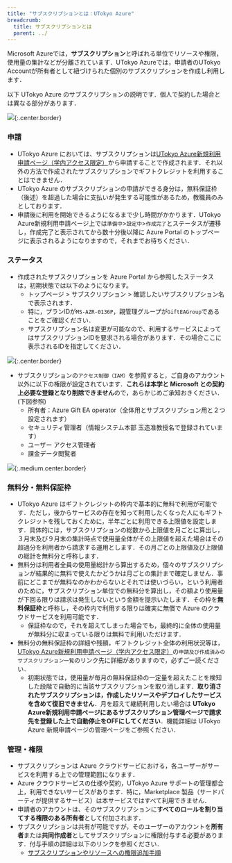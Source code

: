 ```yaml
---
title: "サブスクリプションとは：UTokyo Azure"
breadcrumb:
  title: サブスクリプションとは
  parent: ../
---
```



Microsoft Azureでは，**サブスクリプション**と呼ばれる単位でリソースや権限，使用量の集計などが分離されています．UTokyo Azureでは，申請者のUTokyo Accountが所有者として紐づけられた個別のサブスクリプションを作成し利用します．

<div class="box">
以下 UTokyo Azure のサブスクリプションの説明です．個人で契約した場合とは異なる部分があります．
</div>

![](img/02_subscription.png){:.center.border}


### 申請
- UTokyo Azure においては、サブスクリプションは[UTokyo Azure新規利用申請ページ（学内アクセス限定）](http://azure.itc.u-tokyo.ac.jp/)から申請することで作成されます．それ以外の方法で作成されたサブスクリプションでギフトクレジットを利用することはできません．
- UTokyo Azure のサブスクリプションの申請ができる身分は，無料保証枠（後述）を超過した場合に支払いが発生する可能性があるため，教職員のみとしております．
- 申請後に利用を開始できるようになるまで少し時間がかかります．UTokyo Azure新規利用申請ページ上では`準備中`>`設定中`>`作成完了`とステータスが遷移し，作成完了と表示されてから数十分後以降に Azure Portal のトップページに表示されるようになりますので，それまでお待ちください．


### ステータス
- 作成されたサブスクリプションを Azure Portal から参照したステータスは，初期状態では以下のようになります。
  - トップページ > サブスクリプション > 確認したいサブスクリプション名 で表示されます．
  - 特に，プランIDが`MS-AZR-0136P`，親管理グループが`GiftEAGroup`であることをご確認ください．
  - サブスクリプション名は変更が可能なので、利用するサービスによってはサブスクリプションIDを要求される場合があります．その場合ここに表示されるIDを指定してください．

![](img/01_subscriptionid.png){:.center.border}


- サブスクリプションの`アクセス制御（IAM）`を参照すると，ご自身のアカウント以外に以下の権限が設定されています．**これらは本学と Microsoft との契約上必要な登録となり削除できません**ので，あらかじめご承知おきください．(下図参照)
  - 所有者：Azure Gift EA operator（全体用とサブスクリプション用と２つ設定されます）
  - セキュリティ管理者（情報システム本部 玉造准教授名で登録されています）
  - ユーザー アクセス管理者
  - 課金データ閲覧者

![](img/03_subscriptioniam.png){:.medium.center.border}


### 無料分・無料保証枠
- UTokyo Azure はギフトクレジットの枠内で基本的に無料で利用が可能です．ただし，後からサービスの存在を知って利用したくなった人にもギフトクレジットを残しておくために，半年ごとに利用できる上限値を設定します．具体的には，サブスクリプションの総数から上限値を月ごとに算出し，３月末及び９月末の集計時点で使用量全体がその上限値を超えた場合はその超過分を利用者から請求する運用とします．その月ごとの上限値及び上限値の総計を無料分と呼称します．
- 無料分は利用者全員の使用量総計から算出するため，個々のサブスクリプションが結果的に無料で使えたかどうかは月ごとの集計まで確定しません．事前にどこまでが無料なのかわからないとそれでは使いづらい，という利用者のために，サブスクリプション単位での無料分を算出し，その額より使用量が下回る限りは請求は発生しないという金額を提示いたします．その枠を**無料保証枠**と呼称し，その枠内で利用する限りは確実に無償で Azure のクラウドサービスを利用可能です．
  - 保証枠なので，それを超えてしまった場合でも，最終的に全体の使用量が無料分に収まっている限りは無料で利用いただけます．
- 無料分の無料保証枠の詳細や残額，ギフトクレジット全体の利用状況等は，[UTokyo Azure新規利用申請ページ（学内アクセス限定）](http://azure.itc.u-tokyo.ac.jp/)の`申請及び作成済みのサブスクリプション一覧`のリンク先に詳細がありますので，必ずご一読ください．
  - 初期状態では，使用量が毎月の無料保証枠の一定量を超えたことを検知した段階で自動的に当該サブスクリプションを取り消します．**取り消されたサブスクリプションは，作成したリソースやデプロイしたサービスを含めて復旧できません**．月を超えて継続利用したい場合は **UTokyo Azure新規利用申請ページにあるサブスクリプション管理ページで請求先を登録した上で自動停止をOFFにしてください**．機能詳細は UTokyo Azure 新規申請ページの管理ページをご参照ください．

### 管理・権限
- サブスクリプションは Azure クラウドサービにおける，各ユーザーがサービスを利用する上での管理範囲になります．
- Azure クラウドサービスの仕様や契約，UTokyo Azure サポートの管理都合上，利用できないサービスがあります．特に，Marketplace 製品（サードパーティが提供するサービス）は本サービスではすべて利用できません．
- 申請者のアカウントは、そのサブスクリプションに**すべてのロールを割り当てする権限のある所有者**として付加されます．
- サブスクリプションは共有が可能ですが，そのユーザーのアカウントを**所有者**または**共同作成者**としてサブスクリプションに権限付与する必要があります．付与手順の詳細は以下のリンクを参照ください．
  - [サブスクリプションやリソースへの権限追加手順](/research_computing/utokyo_azure/faq/addrole)
